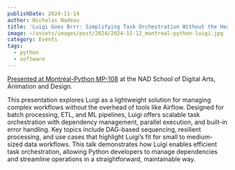```yaml
---
publishDate: 2024-11-14
author: Nicholas Nadeau
title: 'Luigi Goes Brrr: Simplifying Task Orchestration Without the Headaches'
image: ~/assets/images/post/2024/2024-11-12_montreal-python-luigi.jpg
category: Events
tags:
  - python
  - software
---
```



[Presented at Montréal-Python MP-108](https://www.meetup.com/montreal-python/events/303432317/?utm_medium=referral&utm_campaign=share-btn_savedevents_share_modal&utm_source=link) at the NAD School of Digital Arts, Animation and Design.

<YouTube id="-RJ4VO86Fg8" />

This presentation explores Luigi as a lightweight solution for managing complex workflows without the overhead of tools like Airflow. Designed for batch processing, ETL, and ML pipelines, Luigi offers scalable task orchestration with dependency management, parallel execution, and built-in error handling. Key topics include DAG-based sequencing, resilient processing, and use cases that highlight Luigi’s fit for small to medium-sized data workflows. This talk demonstrates how Luigi enables efficient task orchestration, allowing Python developers to manage dependencies and streamline operations in a straightforward, maintainable way.

